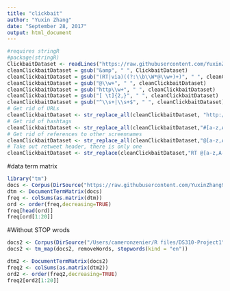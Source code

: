 ```yaml
---
title: "clickbait"
author: "Yuxin Zhang"
date: "September 28, 2017"
output: html_document
---
```


```r
#requires stringR
#package(stringR)
ClickbaitDataset <- readLines("https://raw.githubusercontent.com/YuxinZhang9615/DS310_clickbait_group1/master/instances_train.jsonl")
cleanClickbaitDataset = gsub("&amp", " ", ClickbaitDataset)
cleanClickbaitDataset = gsub("(RT|via)((?:\\b\\W*@\\w+)+)", " ", cleanClickbaitDataset)
cleanClickbaitDataset = gsub("@\\w+", " ", cleanClickbaitDataset)
cleanClickbaitDataset = gsub("http\\w+", " ", cleanClickbaitDataset)
cleanClickbaitDataset = gsub("[ \t]{2,}", " ", cleanClickbaitDataset)
cleanClickbaitDataset = gsub("^\\s+|\\s+$", " ", cleanClickbaitDataset) 
# Get rid of URLs
cleanClickbaitDataset <- str_replace_all(cleanClickbaitDataset, "http://t.co/[a-z,A-Z,0-9]*{8}"," ")
# Get rid of hashtags
cleanClickbaitDataset <- str_replace_all(cleanClickbaitDataset,"#[a-z,A-Z]*"," ")
# Get rid of references to other screennames
cleanClickbaitDataset <- str_replace_all(cleanClickbaitDataset,"@[a-z,A-Z]*"," ")  
# Take out retweet header, there is only one
cleanClickbaitDataset <- str_replace(cleanClickbaitDataset,"RT @[a-z,A-Z]*: "," ")
```


#data term matrix
```r
library("tm")
docs <- Corpus(DirSource("https://raw.githubusercontent.com/YuxinZhang9615/DS310_clickbait_group1/master/instances_train.jsonl"))
dtm <- DocumentTermMatrix(docs)
freq <- colSums(as.matrix(dtm))
ord <- order(freq,decreasing=TRUE)
freq[head(ord)]
freq[ord[1:20]]

```

#Without STOP wrods
```r
docs2 <- Corpus(DirSource("/Users/cameronzenier/R files/DS310-Project1"))
docs2 <- tm_map(docs2, removeWords, stopwords(kind = "en"))

dtm2 <- DocumentTermMatrix(docs2)
freq2 <- colSums(as.matrix(dtm2))
ord2 <- order(freq2,decreasing=TRUE)
freq2[ord2[1:20]]

```

```r

```

